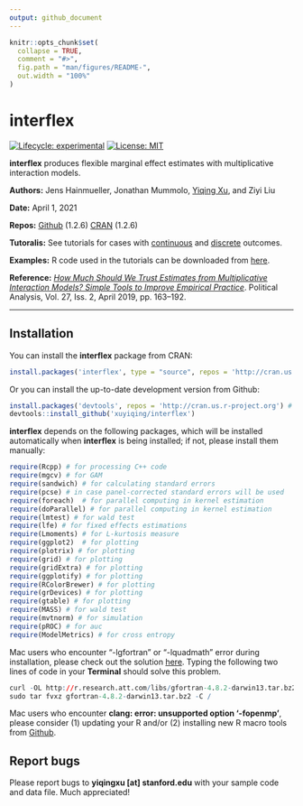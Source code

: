```yaml
---
output: github_document
---
```


<!-- README.md is generated from README.Rmd. Please edit that file -->

```r
knitr::opts_chunk$set(
  collapse = TRUE,
  comment = "#>",
  fig.path = "man/figures/README-",
  out.width = "100%"
)
```

# interflex

<!-- badges: start -->
[![Lifecycle: experimental](https://img.shields.io/badge/lifecycle-stable-green.svg)](https://www.tidyverse.org/lifecycle/#stablel)
[![License: MIT](https://img.shields.io/badge/License-MIT-yellow.svg)](https://opensource.org/licenses/MIT)
<!-- badges: end -->

**interflex** produces flexible marginal effect estimates with multiplicative interaction models.

**Authors:** Jens Hainmueller, Jonathan Mummolo, [Yiqing Xu](https://yiqingxu.org/), and Ziyi Liu

**Date:** April 1, 2021

**Repos:** [Github](https://github.com/xuyiqing/interflex) (1.2.6)
[CRAN](https://cran.r-project.org/web/packages/interflex/index.html) (1.2.6)

**Tutoralis:** See tutorials for cases with [continuous](https://yiqingxu.org/packages/interflex/articles/continuous.html) and [discrete](https://yiqingxu.org/packages/interflex/articles/discrete.html) outcomes. 

**Examples:** R code used in the tutorials can be downloaded from [here](examples.R).

**Reference:** [*How Much Should We Trust Estimates from Multiplicative Interaction Models? Simple Tools to Improve Empirical Practice*](http://bit.ly/HMX2019). Political Analysis, Vol. 27, Iss. 2, April 2019, pp. 163--192.

---

## Installation

You can install the **interflex** package from CRAN: 
```r
install.packages('interflex', type = "source", repos = 'http://cran.us.r-project.org') 
```

Or you can install the up-to-date development version from Github:  
```r
install.packages('devtools', repos = 'http://cran.us.r-project.org') # if not already installed
devtools::install_github('xuyiqing/interflex')
```

**interflex** depends on the following packages, which will be installed automatically when **interflex** is being installed; if not, please install them manually:  
```r
require(Rcpp) # for processing C++ code
require(mgcv) # for GAM
require(sandwich) # for calculating standard errors
require(pcse) # in case panel-corrected standard errors will be used
require(foreach)  # for parallel computing in kernel estimation
require(doParallel) # for parallel computing in kernel estimation
require(lmtest) # for wald test
require(lfe) # for fixed effects estimations
require(Lmoments) # for L-kurtosis measure
require(ggplot2)  # for plotting
require(plotrix) # for plotting
require(grid) # for plotting
require(gridExtra) # for plotting
require(ggplotify) # for plotting
require(RColorBrewer) # for plotting
require(grDevices) # for plotting
require(gtable) # for plotting
require(MASS) # for wald test
require(mvtnorm) # for simulation
require(pROC) # for auc
require(ModelMetrics) # for cross entropy
```
Mac users who encounter "-lgfortran" or "-lquadmath" error during installation, please check out the solution [here](http://thecoatlessprofessor.com/programming/rcpp-rcpparmadillo-and-os-x-mavericks-lgfortran-and-lquadmath-error/). Typing the following two lines of code in your **Terminal** should solve this problem.
```r
curl -OL http://r.research.att.com/libs/gfortran-4.8.2-darwin13.tar.bz2
sudo tar fvxz gfortran-4.8.2-darwin13.tar.bz2 -C /
```
Mac users who encounter **clang: error: unsupported option '-fopenmp'**, please consider (1) updating your R and/or (2) installing new R macro tools from [Github](https://github.com/rmacoslib/r-macos-rtools/releases/tag/v3.1.0).


## Report bugs

Please report bugs to **yiqingxu [at] stanford.edu** with your sample code and data file. Much appreciated!


